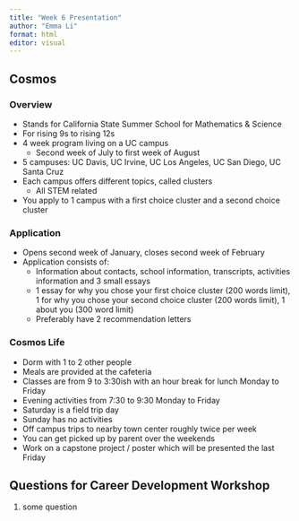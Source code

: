 ```yaml
---
title: "Week 6 Presentation"
author: "Emma Li"
format: html
editor: visual
---
```


## Cosmos

### Overview

-   Stands for California State Summer School for Mathematics & Science
-   For rising 9s to rising 12s
-   4 week program living on a UC campus
    -   Second week of July to first week of August
-   5 campuses: UC Davis, UC Irvine, UC Los Angeles, UC San Diego, UC Santa Cruz
-   Each campus offers different topics, called clusters
    -   All STEM related
-   You apply to 1 campus with a first choice cluster and a second choice cluster

### Application

-   Opens second week of January, closes second week of February
-   Application consists of:
    -   Information about contacts, school information, transcripts, activities information and 3 small essays
    -   1 essay for why you chose your first choice cluster (200 words limit), 1 for why you chose your second choice cluster (200 words limit), 1 about you (300 word limit)
    -   Preferably have 2 recommendation letters

### Cosmos Life

-   Dorm with 1 to 2 other people
-   Meals are provided at the cafeteria
-   Classes are from 9 to 3:30ish with an hour break for lunch Monday to Friday
-   Evening activities from 7:30 to 9:30 Monday to Friday
-   Saturday is a field trip day
-   Sunday has no activities
-   Off campus trips to nearby town center roughly twice per week
-   You can get picked up by parent over the weekends
-   Work on a capstone project / poster which will be presented the last Friday

## Questions for Career Development Workshop

1.  some question
